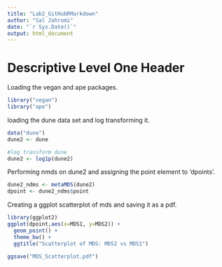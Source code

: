 ```yaml
---
title: "Lab2_GitHubRMarkdown"
author: "Sal Jahromi"
date: "`r Sys.Date()`"
output: html_document
---
```


# Descriptive Level One Header


Loading the vegan and ape packages.
```r
library("vegan")
library("ape")
```


loading the dune data set and log transforming it.
```r
data("dune")
dune2 <- dune

#log transform dune
dune2 <- log1p(dune2)
```



Performing nmds on dune2 and assigning the point element to 'dpoints'.
```r

dune2_ndms <- metaMDS(dune2)
dpoint <- dune2_ndms$point
```


Creating a ggplot scatterplot of mds and saving it as a pdf.
```r
library(ggplot2)
ggplot(dpoint,aes(x=MDS1, y=MDS2)) + 
  geom_point() + 
  theme_bw() + 
  ggtitle("Scatterplot of MDS: MDS2 vs MDS1")

ggsave("MDS_Scatterplot.pdf")
```



